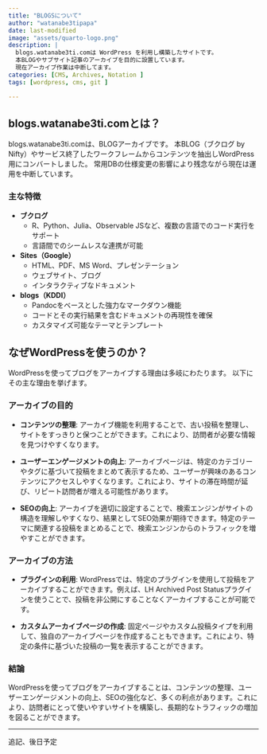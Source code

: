 ```yaml
---
title: "BLOGSについて"
author: "watanabe3tipapa"
date: last-modified
image: "assets/quarto-logo.png"
description: |
  blogs.watanabe3ti.comは WordPress を利用し構築したサイトです。
  本BLOGやサブサイト記事のアーカイブを目的に設置しています。
  現在アーカイブ作業は中断してます。
categories: [CMS, Archives, Notation ]
tags: [wordpress, cms, git ]

---
```


## blogs.watanabe3ti.comとは？

blogs.watanabe3ti.comは、BLOGアーカイブです。
本BLOG（ブクログ by Nifty）やサービス終了したワークフレームからコンテンツを抽出しWordPress用にコンバートしました。
常用DBの仕様変更の影響により残念ながら現在は運用を中断しています。

### 主な特徴

- **ブクログ**
  - R、Python、Julia、Observable JSなど、複数の言語でのコード実行をサポート
  - 言語間でのシームレスな連携が可能

- **Sites（Google）**
  - HTML、PDF、MS Word、プレゼンテーション
  - ウェブサイト、ブログ
  - インタラクティブなドキュメント

- **blogs（KDDI）**
  - Pandocをベースとした強力なマークダウン機能
  - コードとその実行結果を含むドキュメントの再現性を確保
  - カスタマイズ可能なテーマとテンプレート

## なぜWordPressを使うのか？

WordPressを使ってブログをアーカイブする理由は多岐にわたります。
以下にその主な理由を挙げます。

### **アーカイブの目的**

- **コンテンツの整理**: アーカイブ機能を利用することで、古い投稿を整理し、サイトをすっきりと保つことができます。これにより、訪問者が必要な情報を見つけやすくなります。

- **ユーザーエンゲージメントの向上**: アーカイブページは、特定のカテゴリーやタグに基づいて投稿をまとめて表示するため、ユーザーが興味のあるコンテンツにアクセスしやすくなります。これにより、サイトの滞在時間が延び、リピート訪問者が増える可能性があります。

- **SEOの向上**: アーカイブを適切に設定することで、検索エンジンがサイトの構造を理解しやすくなり、結果としてSEO効果が期待できます。特定のテーマに関連する投稿をまとめることで、検索エンジンからのトラフィックを増やすことができます。

### **アーカイブの方法**

- **プラグインの利用**: WordPressでは、特定のプラグインを使用して投稿をアーカイブすることができます。例えば、LH Archived Post Statusプラグインを使うことで、投稿を非公開にすることなくアーカイブすることが可能です。

- **カスタムアーカイブページの作成**: 固定ページやカスタム投稿タイプを利用して、独自のアーカイブページを作成することもできます。これにより、特定の条件に基づいた投稿の一覧を表示することができます。

### **結論**

WordPressを使ってブログをアーカイブすることは、コンテンツの整理、ユーザーエンゲージメントの向上、SEOの強化など、多くの利点があります。これにより、訪問者にとって使いやすいサイトを構築し、長期的なトラフィックの増加を図ることができます。

---

::: {.callout}
追記、後日予定
:::
